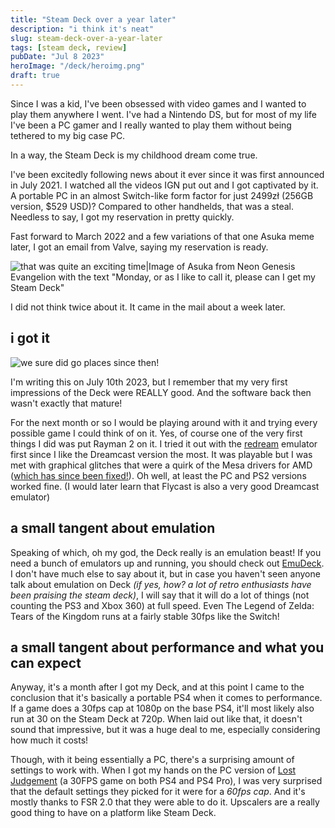 ```yaml
---
title: "Steam Deck over a year later"
description: "i think it's neat"
slug: steam-deck-over-a-year-later
tags: [steam deck, review]
pubDate: "Jul 8 2023"
heroImage: "/deck/heroimg.png"
draft: true
---
```




Since I was a kid, I've been obsessed with video games and I wanted to play them anywhere I went. I've had a Nintendo DS, but for most of my life I've been a PC gamer and I really wanted to play them without being tethered to my big case PC.

In a way, the Steam Deck is my childhood dream come true.

I've been excitedly following news about it ever since it was first announced in July 2021. I watched all the videos IGN put out and I got captivated by it. A portable PC in an almost Switch-like form factor for just 2499zł (256GB version, $529 USD)? Compared to other handhelds, that was a steal. Needless to say, I got my reservation in pretty quickly.

Fast forward to March 2022 and a few variations of that one Asuka meme later, I got an email from Valve, saying my reservation is ready.

![that was quite an exciting time|Image of Asuka from Neon Genesis Evangelion with the text "Monday, or as I like to call it, please can I get my Steam Deck"](/deck/steam_pls.jpg)

I did not think twice about it. It came in the mail about a week later.

## i got it

![we sure did go places since then!](/deck/march2022-deck-in-mail.png)

I'm writing this on July 10th 2023, but I remember that my very first impressions of the Deck were REALLY good. And the software back then wasn't exactly that mature!

For the next month or so I would be playing around with it and trying every possible game I could think of on it. Yes, of course one of the very first things I did was put Rayman 2 on it. I tried it out with the [redream](https://redream.io) emulator first since I like the Dreamcast version the most. It was playable but I was met with graphical glitches that were a quirk of the Mesa drivers for AMD ([which has since been fixed!](https://gitlab.freedesktop.org/mesa/mesa/-/issues/2253)). Oh well, at least the PC and PS2 versions worked fine. (I would later learn that Flycast is also a very good Dreamcast emulator)

## a small tangent about emulation

Speaking of which, oh my god, the Deck really is an emulation beast! If you need a bunch of emulators up and running, you should check out [EmuDeck](https://www.emudeck.com/). I don't have much else to say about it, but in case you haven't seen anyone talk about emulation on Deck _(if yes, how? a lot of retro enthusiasts have been praising the steam deck)_, I will say that it will do a lot of things (not counting the PS3 and Xbox 360) at full speed. Even The Legend of Zelda: Tears of the Kingdom runs at a fairly stable 30fps like the Switch!

## a small tangent about performance and what you can expect

Anyway, it's a month after I got my Deck, and at this point I came to the conclusion that it's basically a portable PS4 when it comes to performance. If a game does a 30fps cap at 1080p on the base PS4, it'll most likely also run at 30 on the Steam Deck at 720p. When laid out like that, it doesn't sound that impressive, but it was a huge deal to me, especially considering how much it costs!

Though, with it being essentially a PC, there's a surprising amount of settings to work with. When I got my hands on the PC version of [Lost Judgement](https://store.steampowered.com/app/2058190/Lost_Judgment/) (a 30FPS game on both PS4 and PS4 Pro), I was very surprised that the default settings they picked for it were for a _60fps cap_. And it's mostly thanks to FSR 2.0 that they were able to do it. Upscalers are a really good thing to have on a platform like Steam Deck.


<KoFi />
